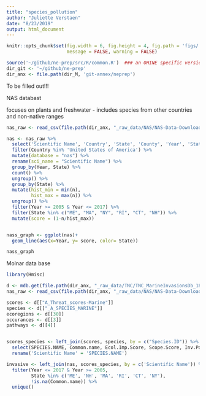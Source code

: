 ```yaml
---
title: "species_pollution"
author: "Juliette Verstaen"
date: "8/23/2019"
output: html_document
---
```


``` r
knitr::opts_chunk$set(fig.width = 6, fig.height = 4, fig.path = 'figs/',
                      message = FALSE, warning = FALSE)

source('~/github/ne-prep/src/R/common.R')  ### an OHINE specific version of common.R
dir_git <- '~/github/ne-prep'
dir_anx <- file.path(dir_M, 'git-annex/neprep')

```



To be filled out!!!

NAS databast

focuses on plants and freshwater
- includes species from other countries and non-native ranges
```r
nas_raw <- read_csv(file.path(dir_anx, "_raw_data/NAS/NAS-Data-Download.csv")) 

nas <- nas_raw %>% 
  select('Scientific Name', 'Country', 'State', 'County', 'Year', 'Status') %>% 
  filter(Country %in% 'United States of America') %>% 
  mutate(database = "nas") %>% 
  rename(sci_name = "Scientific Name") %>% 
  group_by(Year, State) %>% 
  count() %>% 
  ungroup() %>% 
  group_by(State) %>% 
  mutate(hist_min = min(n),
         hist_max = max(n)) %>% 
  ungroup() %>% 
  filter(Year >= 2005 & Year <= 2017) %>% 
  filter(State %in% c("ME", "MA", "NY", "RI", "CT", "NH")) %>% 
  mutate(score = (1-n/hist_max))


nass_graph <- ggplot(nas)+
  geom_line(aes(x=Year, y= score, color= State))

nass_graph

```



Molnar data base
```r
library(Hmisc)

d <- mdb.get(file.path(dir_anx, "_raw_data/TNC/TNC_MarineInvasionsDb_18feb08.mdb")) 
nas_raw <- read_csv(file.path(dir_anx, "_raw_data/NAS/NAS-Data-Download.csv")) 

scores <- d[["A_Threat_scores-Marine"]]
species <- d[["_A_SPECIES_MARINE"]]
ecoregions <- d[[30]]
occurances <- d[[3]]
pathways <- d[[4]]


scores_species <- left_join(scores, species, by = c("Species.ID")) %>% 
  select(SPECIES.NAME, Common.name, Ecol.Imp.Score, Scope.Score, Inv.Potl.Score, Mgt.Diff.Score)%>% 
  rename('Scientific Name' = 'SPECIES.NAME') 

invasive <- left_join(nas, scores_species, by = c('Scientific Name')) %>% 
  filter(Year <= 2017 & Year >= 2005,
         State %in% c('ME', 'NH', 'MA', 'RI', 'CT', 'NY'),
         !is.na(Common.name)) %>% 
  unique()



```


